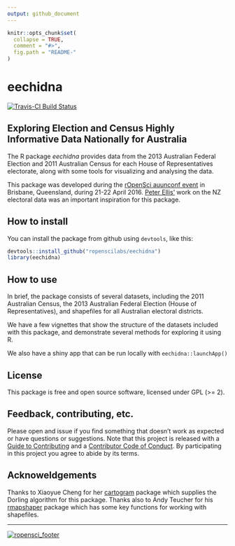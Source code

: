 ```yaml
---
output: github_document
---
```


<!-- README.md is generated from README.Rmd. Please edit that file -->

```r
knitr::opts_chunk$set(
  collapse = TRUE,
  comment = "#>",
  fig.path = "README-"
)
```


# eechidna
[![Travis-CI Build Status](https://travis-ci.org/ropenscilabs/eechidna.svg?branch=master)](https://travis-ci.org/ropenscilabs/eechidna)

## Exploring Election and Census Highly Informative Data Nationally for Australia

The R package *eechidna* provides data from the 2013 Australian Federal Election and 2011 Australian Census for each House of Representatives electorate, along with some tools for visualizing and analysing the data. 

This package was developed during the [rOpenSci auunconf event](http://auunconf.ropensci.org/) in Brisbane, Queensland, during 21-22 April 2016. [Peter Ellis'](https://github.com/ellisp/) work on the NZ electoral data was an important inspiration for this package.

## How to install

You can install the package from github using `devtools`, like this:

```r
devtools::install_github("ropenscilabs/eechidna")
library(eechidna)
```

## How to use

In brief, the package consists of several datasets, including the 2011 Australian Census, the 2013 Australian Federal Election (House of Representatives), and shapefiles for all Australian electoral districts. 

We have a few vignettes that show the structure of the datasets included with this package, and demonstrate several methods for exploring it using R. 

We also have a shiny app that can be run locally with `eechidna::launchApp()`

## License

This package is free and open source software, licensed under GPL (>= 2).

## Feedback, contributing, etc.

Please open and issue if you find something that doesn't work as expected or have questions or suggestions. Note that this project is released with a [Guide to Contributing](CONTRIBUTING.md) and a [Contributor Code of Conduct](CONDUCT.md). By participating in this project you agree to abide by its terms.

## Acknoweldgements 

Thanks to Xiaoyue Cheng for her [cartogram](https://github.com/chxy/cartogram) package which supplies the Dorling algorithm for this package. Thanks also to Andy Teucher for his [rmapshaper](https://github.com/ateucher/rmapshaper) package which has some key functions for working with shapefiles.  

---
[![ropensci_footer](http://ropensci.org/public_images/github_footer.png)](http://ropensci.org)
